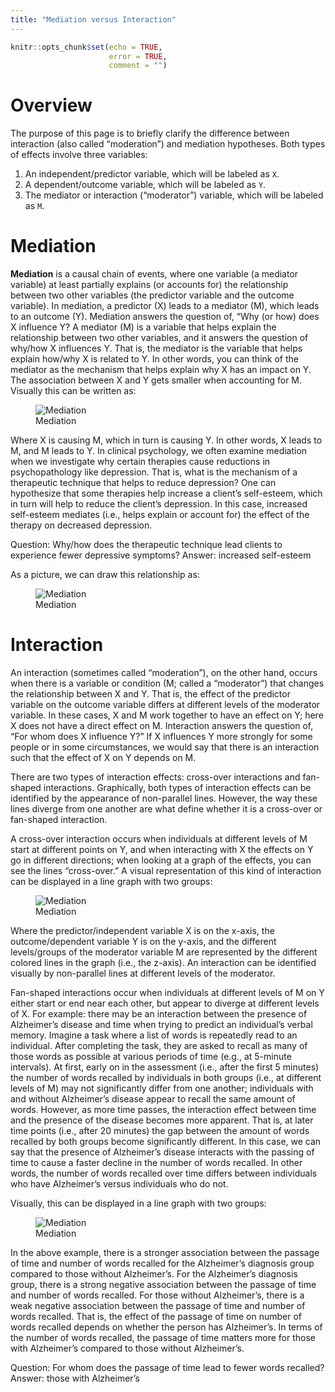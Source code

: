 ```yaml
---
title: "Mediation versus Interaction"
---
```


```r
knitr::opts_chunk$set(echo = TRUE,
                      error = TRUE,
                      comment = "")
```

# Overview

The purpose of this page is to briefly clarify the difference between interaction (also called "moderation") and mediation hypotheses.
Both types of effects involve three variables:

1. An independent/predictor variable, which will be labeled as `X`.
1. A dependent/outcome variable, which will be labeled as `Y`.
1. The mediator or interaction ("moderator") variable, which will be labeled as `M`.

# Mediation

**Mediation** is a causal chain of events, where one variable (a mediator variable) at least partially explains (or accounts for) the relationship between two other variables (the predictor variable and the outcome variable).
In mediation, a predictor (X) leads to a mediator (M), which leads to an outcome (Y).
Mediation answers the question of, "Why (or how) does X influence Y? A mediator (M) is a variable that helps explain the relationship between two other variables, and it answers the question of why/how X influences Y.
That is, the mediator is the variable that helps explain how/why X is related to Y.
In other words, you can think of the mediator as the mechanism that helps explain why X has an impact on Y.
The association between X and Y gets smaller when accounting for M.
Visually this can be written as:

![Mediation](images/mediation.png)

Where X is causing M, which in turn is causing Y.
In other words, X leads to M, and M leads to Y.
In clinical psychology, we often examine mediation when we investigate why certain therapies cause reductions in psychopathology like depression.
That is, what is the mechanism of a therapeutic technique that helps to reduce depression? One can hypothesize that some therapies help increase a client's self-esteem, which in turn will help to reduce the client's depression.
In this case, increased self-esteem mediates (i.e., helps explain or account for) the effect of the therapy on decreased depression.

Question: Why/how does the therapeutic technique lead clients to experience fewer depressive symptoms?
Answer: increased self-esteem

As a picture, we can draw this relationship as:

![Mediation](images/mediationExample.png)

# Interaction
 
An interaction (sometimes called "moderation"), on the other hand, occurs when there is a variable or condition (M; called a "moderator") that changes the relationship between X and Y.
That is, the effect of the predictor variable on the outcome variable differs at different levels of the moderator variable.
In these cases, X and M work together to have an effect on Y; here X does not have a direct effect on M.
Interaction answers the question of, "For whom does X influence Y?"
If X influences Y more strongly for some people or in some circumstances, we would say that there is an interaction such that the effect of X on Y depends on M.

There are two types of interaction effects: cross-over interactions and fan-shaped interactions.
Graphically, both types of interaction effects can be identified by the appearance of non-parallel lines.
However, the way these lines diverge from one another are what define whether it is a cross-over or fan-shaped interaction.

A cross-over interaction occurs when individuals at different levels of M start at different points on Y, and when interacting with X the effects on Y go in different directions; when looking at a graph of the effects, you can see the lines "cross-over."
A visual representation of this kind of interaction can be displayed in a line graph with two groups:

![Mediation](images/interactionCrossover.png)

Where the predictor/independent variable X is on the x-axis, the outcome/dependent variable Y is on the y-axis, and the different levels/groups of the moderator variable M are represented by the different colored lines in the graph (i.e., the z-axis).
An interaction can be identified visually by non-parallel lines at different levels of the moderator.

Fan-shaped interactions occur when individuals at different levels of M on Y either start or end near each other, but appear to diverge at different levels of X.
For example: there may be an interaction between the presence of Alzheimer's disease and time when trying to predict an individual's verbal memory.
Imagine a task where a list of words is repeatedly read to an individual.
After completing the task, they are asked to recall as many of those words as possible at various periods of time (e.g., at 5-minute intervals).
At first, early on in the assessment (i.e., after the first 5 minutes) the number of words recalled by individuals in both groups (i.e., at different levels of M) may not significantly differ from one another; individuals with and without Alzheimer's disease appear to recall the same amount of words.
However, as more time passes, the interaction effect between time and the presence of the disease becomes more apparent.
That is, at later time points (i.e., after 20 minutes) the gap between the amount of words recalled by both groups become significantly different.
In this case, we can say that the presence of Alzheimer's disease interacts with the passing of time to cause a faster decline in the number of words recalled.
In other words, the number of words recalled over time differs between individuals who have Alzheimer's versus individuals who do not.

Visually, this can be displayed in a line graph with two groups: 

 ![Mediation](images/interactionFanShaped.png)

In the above example, there is a stronger association between the passage of time and number of words recalled for the Alzheimer's diagnosis group compared to those without Alzheimer's.
For the Alzheimer's diagnosis group, there is a strong negative association between the passage of time and number of words recalled.
For those without Alzheimer's, there is a weak negative association between the passage of time and number of words recalled.
That is, the effect of the passage of time on number of words recalled depends on whether the person has Alzheimer's.
In terms of the number of words recalled, the passage of time matters more for those with Alzheimer's compared to those without Alzheimer's.

Question: For whom does the passage of time lead to fewer words recalled?
Answer: those with Alzheimer's

